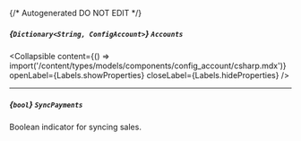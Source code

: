{/* Autogenerated DO NOT EDIT  */}

##### *{`Dictionary<String, ConfigAccount>`}* `Accounts`

<Collapsible content={() => import('/content/types/models/components/config_account/csharp.mdx')} openLabel={Labels.showProperties} closeLabel={Labels.hideProperties} />


---
##### *{`bool`}* `SyncPayments`
Boolean indicator for syncing sales.


